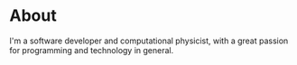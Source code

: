 # About

I'm a software developer and computational physicist, with a great passion for programming and technology in general.